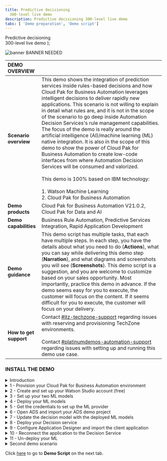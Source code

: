 ```yaml
---
title: Predictive decisioning
  300-level live demo
description: Predictive decisioning 300-level live demo
tabs: [ 'Demo preparation', 'Demo script']
---
```


  <span>
    Predictive decisioning <br/> 300-level live demo
  </span> );

![banner](./images/proactive-incident-resolution-300-script-github-banner.jpg) BANNER NEEDED

<span id="top"></span>

| DEMO OVERVIEW | |
| :---         | :--- |
| **Scenario overview** | This demo shows the integration of prediction services inside rules-based decisions and how Cloud Pak for Business Automation leverages intelligent decisions to deliver rapidly new applications. This scenario is not willing to explain in detail what rules are, and it is not in the scope of the scenario to go deep inside Automation Decision Services's rule management capabilities. The focus of the demo is really around the artificial intelligence (AI)/machine learning (ML) native integration. It is also in the scope of this demo to show the power of Cloud Pak for Business Automation to create low-code interfaces from where Automation Decision Services will be consumed and valorized. <br/><br/> This demo is 100% based on IBM technology: <br/><br/>1. Watson Machine Learning <br/>2. Cloud Pak for Business Automation |
| **Demo products** | Cloud Pak for Business Automation V21.0.2, Cloud Pak for Data and AI |
| **Demo capabilities** | Business Rule Automation, Predictive Services Integration, Rapid Application Development |
| **Demo guidance** | This demo script has multiple tasks, that each have multiple steps. In each step, you have the details about what you need to do (**Actions**), what you can say while delivering this demo step (**Narration**), and what diagrams and screenshots you will see (**Screenshots**). This demo script is a suggestion, and you are welcome to customize based on your sales opportunity. Most importantly, practice this demo in advance. If the demo seems easy for you to execute, the customer will focus on the content. If it seems difficult for you to execute, the customer will focus on your delivery. |
| **How to get support** | Contact <a href="https://ibm-cloud.slack.com/archives/C0124J683GW" target="_blank" rel="noreferrer">#itz-techzone-support</a> regarding issues with reserving and provisioning TechZone environments. <br/><br/> Contact <a href="https://ibm-cloud.slack.com/archives/C0216F39ACU" target="_blank" rel="noreferrer">#platinumdemos-automation-support</a> regarding issues with setting up and running this demo use case. |

<span id="install-the-demo"></span>

### **INSTALL THE DEMO**

<details>

<summary>Introduction</summary>

<br/>

This demonstration uses three main components from two Cloud Paks: <br/><br/>

1. **IBM Watson Studio** - AutoAI form Cloud Pak for Data (AI part)
2. IBM Business Automation Studio / **Automation Decision Services (ADS)** in Cloud Pak for Business Automation (Business rules part)
3. IBM Business Automation Studio / **Application Designer** in Cloud Pak for Business Automation (Final application part)

<br/>

To install the demo, complete these steps in advance: <br/><br/>


1. Create your **Cloud Pak for Data** account, and subscribe to **Watson Studio** and **Watson ML**.

<br/>

2. Have an installation of **Cloud Pak for Business Automation** up and running, or provision a demo instance on ROKS.

### First demo installation process

<br/>

This guide explains how to install and connect the three required environments.

<br/>

<img src="https://raw.githubusercontent.com/ibm-garage-tsa/platinum-demos/master/src/pages/300-business-automation-predictive-decisioning/images/image615.png" width="800" />

<br/>

**[Go to top](#top)**

</details>

<details>

<summary>1 - Provision your Cloud Pak for Business Automation environment</summary>
<br/>

Install Cloud Pak for Business Automation 21.0.2, or provision a ROKS environment that will be available for two weeks at no charge. To book your ROKS instance, follow these steps: <br/><br/>

1. Log in to <a href="http://techzone.ibm.com" target="_blank" rel="noreferrer">IBM Technology Zone</a>.<br/><br/>

2. Click the **Activation Kits** tab.<br/><br/>

3. Click the **Cloud Pak for Business Automation Activation Kit** tile.
<br/><img src="https://raw.githubusercontent.com/ibm-garage-tsa/platinum-demos/master/src/pages/300-business-automation-predictive-decisioning/images/image002.png" width="800" /><br/>

4. Click on the **Environments - Reserve here!** tab.
<br/><img src="https://raw.githubusercontent.com/ibm-garage-tsa/platinum-demos/master/src/pages/300-business-automation-predictive-decisioning/images/image616.png" width="800" /><br/>

5. Select the **Cloud Pak for Business Automation OpenShift Demo Environments** tile.
<br/><img src="https://raw.githubusercontent.com/ibm-garage-tsa/platinum-demos/master/src/pages/300-business-automation-predictive-decisioning/images/image003.png" width="800" /><br/>

6. Click the **Preinstalled OpenShift Environments** (1) tab and then the **Preinstalled CP4BA - V21.0.2IF003 on Red Hat OpenShift on IBM Cloud (ROKS)** (2) tile.
<br/><img src="https://raw.githubusercontent.com/ibm-garage-tsa/platinum-demos/master/src/pages/300-business-automation-predictive-decisioning/images/image004.png" width="800" /> <br/>

7. Select **Reserve now**.<br/><br/>

8. Enter the requested information and select a preferred location to host your instance.
<br/><img src="https://raw.githubusercontent.com/ibm-garage-tsa/platinum-demos/master/src/pages/300-business-automation-predictive-decisioning/images/image005.png" width="800" /><br/>

9. You will receive an email that confirms your instance is provisioning.<br/><br/>

10. You will receive a second email once your environment is provisioned. This email contains information, such as URLs, that allow you to connect to your instance.
<br/><img src="https://raw.githubusercontent.com/ibm-garage-tsa/platinum-demos/master/src/pages/300-business-automation-predictive-decisioning/images/image006.png" width="800" /><br/>
If you have issues connecting to your instance, please contact TechZone support or refer to the installation documentation <a href="https://github.ibm.com/jgoodhue/cp4ba-roks-install" target="_blank" rel="noreferrer">here</a>.<br/><br/>

11. Once you receive this email, it will take an additional 6-8 hours for the system to fully install Cloud Pak for Business Automation. After the waiting period is over, click on your **Cluster URL** from the email you received.<br/><br/>

12. Ensure you are on the **ITZ account**.
<br/><img src="https://raw.githubusercontent.com/ibm-garage-tsa/platinum-demos/master/src/pages/300-business-automation-predictive-decisioning/images/image527.png" width="800" /> <br/>

13. Your cluster should display no **Alerts**.
<br/><img src="https://raw.githubusercontent.com/ibm-garage-tsa/platinum-demos/master/src/pages/300-business-automation-predictive-decisioning/images/image008.png" width="800" /> <br/>

14. Click on the **OpenShift web console** blue button on the top right corner of the screen.
<br/><img src="https://raw.githubusercontent.com/ibm-garage-tsa/platinum-demos/master/src/pages/300-business-automation-predictive-decisioning/images/image528.png" width="800" /><br/>

15. Expand **Workloads** (1) and click **Config Maps** (2).
<br/><img src="https://raw.githubusercontent.com/ibm-garage-tsa/platinum-demos/master/src/pages/300-business-automation-predictive-decisioning/images/image529.png" width="800" /> <br/>

16. Select the **dtecp4ba** project.
<br/><img src="https://raw.githubusercontent.com/ibm-garage-tsa/platinum-demos/master/src/pages/300-business-automation-predictive-decisioning/images/image530.png" width="800" /> <br/>

17. Type **access** in the search area.
<br/><img src="https://raw.githubusercontent.com/ibm-garage-tsa/platinum-demos/master/src/pages/300-business-automation-predictive-decisioning/images/image531.png" width="800" /> <br/>

**Note**: If your CP4BA install process went well you should see the file called “icp4adeploy-cp4ba-accesss-info”. If not, please refer to the ROKS help or contact the TechZone support: techzone.help@ibm.com .<br/><br/>

18. Click the **icp4deploy-cp4ba-access-info** file.<br/><br/>

19. Scroll down to the **BAStudio** section.
<br/><img src="https://raw.githubusercontent.com/ibm-garage-tsa/platinum-demos/master/src/pages/300-business-automation-predictive-decisioning/images/image532.png" width="800" /><br/>

20. Bookmark your **environment URL** (1) and keep a copy of your username and password to log in CPABA (2).
<br/><img src="https://raw.githubusercontent.com/ibm-garage-tsa/platinum-demos/master/src/pages/300-business-automation-predictive-decisioning/images/image533.png" width="800" /><br/>

21. Scroll down to your **gitea-access-info** section and note your credentials that are necessary when setting up ADS.
<br/><img src="https://raw.githubusercontent.com/ibm-garage-tsa/platinum-demos/master/src/pages/300-business-automation-predictive-decisioning/images/image534.png" width="800" /><br/>

22. Connect to your gitea environment using the URL and credentials provided. Click through the privacy messages and click **Sign In**.
<br/><img src="https://raw.githubusercontent.com/ibm-garage-tsa/platinum-demos/master/src/pages/300-business-automation-predictive-decisioning/images/image535.png" width="800" /><br/>

23. Enter the same username and password (1) provided in the access file and click **Sign in** (2).
<br/><img src="https://raw.githubusercontent.com/ibm-garage-tsa/platinum-demos/master/src/pages/300-business-automation-predictive-decisioning/images/image536.png" width="800" /><br/>

24. Click **+** to create your git repository.
<br/><img src="https://raw.githubusercontent.com/ibm-garage-tsa/platinum-demos/master/src/pages/300-business-automation-predictive-decisioning/images/image537.png" width="800" /><br/>

25. Name the repository **“SkyTalk_customer_retention.”** (1) and click **Create repository** (2). (The is no space in the name)
<br/><img src="https://raw.githubusercontent.com/ibm-garage-tsa/platinum-demos/master/src/pages/300-business-automation-predictive-decisioning/images/image538.png" width="800" /><br/>

26. Keep a copy of the repository URL required later for the ADS configuration.
<br/><img src="https://raw.githubusercontent.com/ibm-garage-tsa/platinum-demos/master/src/pages/300-business-automation-predictive-decisioning/images/image539.png" width="800" />
<br/>

**[Go to top](#top)**

</details>

<details>

<summary>2 - Create and set up your Watson Studio account (free)</summary>

<br/>

1. Go to <a href="http://cloud.ibm.com" target="_blank" rel="noreferrer">IBM Cloud</a>.<br/><br/>

2. Enter your **IBM ID**, or create a new one.<br/><br/>

3. Click **Create resource**, in the upper right hand corner.
<br/><img src="https://raw.githubusercontent.com/ibm-garage-tsa/platinum-demos/master/src/pages/300-business-automation-predictive-decisioning/images/image500.png" width="800" /><br/>

4. Type **Watson** (1) in the search field and then select **Watson Studio** (2).
<br/><img src="https://raw.githubusercontent.com/ibm-garage-tsa/platinum-demos/master/src/pages/300-business-automation-predictive-decisioning/images/image501.png" width="800" /><br/>

5. Select the **Lite** plan (1), a **location** (2), accept license agreements after reading them (3), and click **Create** (4).
<br/><img src="https://raw.githubusercontent.com/ibm-garage-tsa/platinum-demos/master/src/pages/300-business-automation-predictive-decisioning/images/image502.png" width="800" /><br/>

6. Return to the **IBM Cloud**.
<br/><img src="https://raw.githubusercontent.com/ibm-garage-tsa/platinum-demos/master/src/pages/300-business-automation-predictive-decisioning/images/image503.png" width="800" /><br/>

7. Click **Create Resource**.<br/><img src="https://raw.githubusercontent.com/ibm-garage-tsa/platinum-demos/master/src/pages/300-business-automation-predictive-decisioning/images/image500.png" width="800" /><br/>

8. Type “Machine”(1) and then select **Machine Learning** (2).
<br/><img src="https://raw.githubusercontent.com/ibm-garage-tsa/platinum-demos/master/src/pages/300-business-automation-predictive-decisioning/images/image504.png" width="800" /><br/>

9. Select the **Lite** plan (1), a **location** (2), accept license agreements after reading them (3), and click **Create** (4).
<br/><img src="https://raw.githubusercontent.com/ibm-garage-tsa/platinum-demos/master/src/pages/300-business-automation-predictive-decisioning/images/image505.png" width="800" /><br/>

10. Return to the **IBM Cloud**.
<br/><img src="https://raw.githubusercontent.com/ibm-garage-tsa/platinum-demos/master/src/pages/300-business-automation-predictive-decisioning/images/image506.png" width="800" /><br/>

11.	Click **Create Resource**.
<br/><img src="https://raw.githubusercontent.com/ibm-garage-tsa/platinum-demos/master/src/pages/300-business-automation-predictive-decisioning/images/image500.png" width="800" /><br/>

12. Type **Object** (1) and then select **Object Storage** (2).
<br/><img src="https://raw.githubusercontent.com/ibm-garage-tsa/platinum-demos/master/src/pages/300-business-automation-predictive-decisioning/images/image507.png" width="800" /><br/>

13. Select the **Lite** plan (1), and click **Create** (2).
<br/><img src="https://raw.githubusercontent.com/ibm-garage-tsa/platinum-demos/master/src/pages/300-business-automation-predictive-decisioning/images/image508.png" width="800" /><br/>

14. Click the top menu (1) and **Resource list** (2).
<br/><img src="https://raw.githubusercontent.com/ibm-garage-tsa/platinum-demos/master/src/pages/300-business-automation-predictive-decisioning/images/image509.png" width="800" /><br/>

15. You should see your three services. Click **Watson Studio-2D**.
<br/><img src="https://raw.githubusercontent.com/ibm-garage-tsa/platinum-demos/master/src/pages/300-business-automation-predictive-decisioning/images/image510.png" width="800" /><br/>

16. Click **Launch in IBM Cloud Pak for Data**.
<br/><img src="https://raw.githubusercontent.com/ibm-garage-tsa/platinum-demos/master/src/pages/300-business-automation-predictive-decisioning/images/image511.png" width="800" /><br/>

17. Create your deployment space by clicking on **New deployment space**.
<br/><img src="https://raw.githubusercontent.com/ibm-garage-tsa/platinum-demos/master/src/pages/300-business-automation-predictive-decisioning/images/image512.png" width="800" /><br/>

18. Name your production space "**SkyTalk production space**" (1). Select **Your object storage is net set**? (2). Select your machine learning service (3) and click **Create** (4).
<br/><img src="https://raw.githubusercontent.com/ibm-garage-tsa/platinum-demos/master/src/pages/300-business-automation-predictive-decisioning/images/image513.png" width="800" /><br/>

19.	Click **Close**.
<br/><img src="https://raw.githubusercontent.com/ibm-garage-tsa/platinum-demos/master/src/pages/300-business-automation-predictive-decisioning/images/image514.png" width="800" /><br/>

20. Click the **IBM Watson Studio top menu** to return to the home page.

<br/>

**[Go to top](#top)**

</details>

<details>

<summary>3 - Set up your two ML models</summary>
<br/>

At this stage, the Watson Studio environment is completely set up. The three services (Watson Studio, ML, and Storage) are ready, and the deployment environment is set up. Now let’s create the two prediction services using AutoAI in Watson Studio.
<br/>
Ensure the 2 data files have downloaded prior to starting this step.
<br/><br/><img src="https://raw.githubusercontent.com/ibm-garage-tsa/platinum-demos/master/src/pages/300-business-automation-predictive-decisioning/images/image035.png" width="500" /><br/>
(ADD LINKS)<br/>
<br/>

1. Click **New Project** from the Watson Studio home page.
<br/><img src="https://raw.githubusercontent.com/ibm-garage-tsa/platinum-demos/master/src/pages/300-business-automation-predictive-decisioning/images/image540.png" width="800" /><br/>

2. Select **Create an empty project**.
<br/><img src="https://raw.githubusercontent.com/ibm-garage-tsa/platinum-demos/master/src/pages/300-business-automation-predictive-decisioning/images/image029.png" width="800" /> <br/>

3. Name your project **"SkyTalk customer retention"** (1) and click **Create** (2).
<br/><img src="https://raw.githubusercontent.com/ibm-garage-tsa/platinum-demos/master/src/pages/300-business-automation-predictive-decisioning/images/image516.png" width="800" /><br/>

4. Click **Add to project**.
<br/><img src="https://raw.githubusercontent.com/ibm-garage-tsa/platinum-demos/master/src/pages/300-business-automation-predictive-decisioning/images/image517.png" width="800" /> <br/>

5. Select **AutoAI experiment**.
<br/><img src="https://raw.githubusercontent.com/ibm-garage-tsa/platinum-demos/master/src/pages/300-business-automation-predictive-decisioning/images/image031.png" width="800" /> <br/>

6. Name your AutoAI experiment **SkyTalk churn prediction** (1) and click **Associate a Machine Learning service instance** (2).
<br/><img src="https://raw.githubusercontent.com/ibm-garage-tsa/platinum-demos/master/src/pages/300-business-automation-predictive-decisioning/images/image518.png" width="800" /><br/>

7. Select your service instance (1). Click **Associate Service** (2) in the blue ribbon.
<br/><img src="https://raw.githubusercontent.com/ibm-garage-tsa/platinum-demos/master/src/pages/300-business-automation-predictive-decisioning/images/image033.png" width="800" /> <br/>

8. Click **Reload**.
<br/><img src="https://raw.githubusercontent.com/ibm-garage-tsa/platinum-demos/master/src/pages/300-business-automation-predictive-decisioning/images/image519.png" width="800" /> <br/>

9. You should be ready to click **Create**.
<br/><img src="https://raw.githubusercontent.com/ibm-garage-tsa/platinum-demos/master/src/pages/300-business-automation-predictive-decisioning/images/image520.png" width="800" /> <br/>

10. Click **Browse**.
<br/><img src="https://raw.githubusercontent.com/ibm-garage-tsa/platinum-demos/master/src/pages/300-business-automation-predictive-decisioning/images/image036.png" width="800" /> <br/>

11. Select the **SkyTalk customer loyalty data.csv** file.<br/><br/>

12. When prompted **"What do you want to predict?"**, select **Churn**.
<br/><img src="https://raw.githubusercontent.com/ibm-garage-tsa/platinum-demos/master/src/pages/300-business-automation-predictive-decisioning/images/image037.png" width="800" />
<br/><img src="https://raw.githubusercontent.com/ibm-garage-tsa/platinum-demos/master/src/pages/300-business-automation-predictive-decisioning/images/image038.png" width="800" /><br/>

13. Click **Run Experiment**.
<br/><img src="https://raw.githubusercontent.com/ibm-garage-tsa/platinum-demos/master/src/pages/300-business-automation-predictive-decisioning/images/image039.png" width="800" /> <br/>

14. Let the tool work (two minutes) until the eight pipelines are created.
<br/><img src="https://raw.githubusercontent.com/ibm-garage-tsa/platinum-demos/master/src/pages/300-business-automation-predictive-decisioning/images/image040.png" width="800" /> <br/>

15. Scroll down to access the pipeline list, and **Save as** Pipeline  as a model.
<br/><img src="https://raw.githubusercontent.com/ibm-garage-tsa/platinum-demos/master/src/pages/300-business-automation-predictive-decisioning/images/image041.png" width="800" /> <br/>

16. Select **Model**, and click **Create**.
<br/><br/><img src="https://raw.githubusercontent.com/ibm-garage-tsa/platinum-demos/master/src/pages/300-business-automation-predictive-decisioning/images/image042.png" width="800" /> <br/>

17. You should see a **Saved Model Successfully** message.
<br/><img src="https://raw.githubusercontent.com/ibm-garage-tsa/platinum-demos/master/src/pages/300-business-automation-predictive-decisioning/images/image043.png" width="500" /> <br/>

18. Return to the **SkyTalk customer retention** project.
<br/><img src="https://raw.githubusercontent.com/ibm-garage-tsa/platinum-demos/master/src/pages/300-business-automation-predictive-decisioning/images/image521.png" width="800" /> <br/>

19. Click **New AutoAI experiment**.
<br/><img src="https://raw.githubusercontent.com/ibm-garage-tsa/platinum-demos/master/src/pages/300-business-automation-predictive-decisioning/images/image522.png" width="800" /><br/>

20. Repeat the operation to create a new AutoAI experiment from another data file. Repeat all the steps from bullet 9, and browse the **SkyTalk customer value data.csv** file (1). Name your experiment **SkyTalk lifetime value prediction** (2), and select **Lifetime value** (3) as the column to predict.
<br/><img src="https://raw.githubusercontent.com/ibm-garage-tsa/platinum-demos/master/src/pages/300-business-automation-predictive-decisioning/images/image045.png" width="800" /> <br/>

21.	After creating the model (->step 18), return to the project view. Click **SkyTalk customer retention**.
<br/><img src="https://raw.githubusercontent.com/ibm-garage-tsa/platinum-demos/master/src/pages/300-business-automation-predictive-decisioning/images/image523.png" width="800" /><br/>

22. At this step, you should have your two models ready to be published in your deployment space.
<br/><img src="https://raw.githubusercontent.com/ibm-garage-tsa/platinum-demos/master/src/pages/300-business-automation-predictive-decisioning/images/image524.png" width="800" /> <br/>

23. Go over the first model, and click **Promote**.
<br/><img src="https://raw.githubusercontent.com/ibm-garage-tsa/platinum-demos/master/src/pages/300-business-automation-predictive-decisioning/images/image047.png" width="800" /> <br/>

24. Select your deployment space and click **Promote**.
<br/><img src="https://raw.githubusercontent.com/ibm-garage-tsa/platinum-demos/master/src/pages/300-business-automation-predictive-decisioning/images/image048.png" width="800" /><br/>

25. Repeat the instructions from **step 23** with the second model.<br/><br/>

26. Return to the IBM Watson Studio home page, and click your deployment space.
<br/><img src="https://raw.githubusercontent.com/ibm-garage-tsa/platinum-demos/master/src/pages/300-business-automation-predictive-decisioning/images/image525.png" width="800" />
<br/><img src="https://raw.githubusercontent.com/ibm-garage-tsa/platinum-demos/master/src/pages/300-business-automation-predictive-decisioning/images/image049.png" width="800" /> <br/>

30. Go in the **Assets** tab.
<br/><img src="https://raw.githubusercontent.com/ibm-garage-tsa/platinum-demos/master/src/pages/300-business-automation-predictive-decisioning/images/image526.png" width="800" /> <br/>

31. Your two machine learning services are now ready to be deployed.

<br/>

**[Go to top](#top)**

</details>

<details>

<summary>4 - Deploy your ML models</summary>

<br/>

Your ML services will be accessible to other applications once deployed. <br/><br/>
**NOTE:** Your free quota will be consumed as soon as the service is deployed. Don't forget to remove the deployments as soon as you are done with your demonstration. Follow the **Un-deploy your ML models** step to un-deploy the services and to stop the billing process.

<br/>

1. From your Watson Studio environment, go in your deployment space.
<br/><img src="https://raw.githubusercontent.com/ibm-garage-tsa/platinum-demos/master/src/pages/300-business-automation-predictive-decisioning/images/image599.png" width="800" /><br/>

2. Go to the **Asset** tab.
<br/><img src="https://raw.githubusercontent.com/ibm-garage-tsa/platinum-demos/master/src/pages/300-business-automation-predictive-decisioning/images/image600.png" width="800" /><br/>

3. Deploy the CHURN prediction by clicking the corresponding rocket icon that appears when you hover the RHS of the row.
<br/><img src="https://raw.githubusercontent.com/ibm-garage-tsa/platinum-demos/master/src/pages/300-business-automation-predictive-decisioning/images/image601.png" width="800" /> <br/>

4. Select **Online** (1) and name your deployment **Churn** (2). Then click **Create** (3).
<br/><img src="https://raw.githubusercontent.com/ibm-garage-tsa/platinum-demos/master/src/pages/300-business-automation-predictive-decisioning/images/image602.png" width="800" /> <br/>

5. Deploy the lifetime value prediction clicking on the corresponding rocket icon that appears when you hover the RHS of the row.
<br/><img src="https://raw.githubusercontent.com/ibm-garage-tsa/platinum-demos/master/src/pages/300-business-automation-predictive-decisioning/images/image603.png" width="800" /><br/>

6. Select "online" (1) and name your deployment "Lifetime value" (2) and click **Create** (3).
<br/><img src="https://raw.githubusercontent.com/ibm-garage-tsa/platinum-demos/master/src/pages/300-business-automation-predictive-decisioning/images/image604.png" width="800" /><br/>

7. Click the **Deployment** tab. Your two services should be deployed.
<br/><img src="https://raw.githubusercontent.com/ibm-garage-tsa/platinum-demos/master/src/pages/300-business-automation-predictive-decisioning/images/image056.png" width="800" /> <br/>

**NOTE:** You are now charged until you remove the deployments from that table by selecting **Delete** on the right hand side of the row. This is the un-deploy phase which you will have to perform after each demo.<br/>

**[Go to top](#top)**

</details>

<details>

<summary>5 - Get the credentials to set up the ML provider</summary>
<br/>

This section explains how to get the various elements needed to set up the machine learning provider in ADS.

1. Go in your deployment space / deployment tab (1) and click the **churn** deployment (2).
<br/><img src="https://raw.githubusercontent.com/ibm-garage-tsa/platinum-demos/master/src/pages/300-business-automation-predictive-decisioning/images/image060.png" width="800" /> <br/>

2. Copy the **endpoint URL** path (the selection highlighted in blue) and keep it handy for the upcoming ML provider configuration.
<br/><img src="https://raw.githubusercontent.com/ibm-garage-tsa/platinum-demos/master/src/pages/300-business-automation-predictive-decisioning/images/image610.png" width="800" /> <br/>

3. Click **SkyTalk product space** in the breadcrumb menu.
<br/><img src="https://raw.githubusercontent.com/ibm-garage-tsa/platinum-demos/master/src/pages/300-business-automation-predictive-decisioning/images/image610bis.png" width="800" /><br/>

4. Go to the **Manage** tab.
<br/><img src="https://raw.githubusercontent.com/ibm-garage-tsa/platinum-demos/master/src/pages/300-business-automation-predictive-decisioning/images/image611.png" width="800" /><br/>

5. Copy the deployment **Space GUID** by clicking on the **Copy** icon. Keep it handy for the upcoming Machine Learning provider configuration.
<br/><img src="https://raw.githubusercontent.com/ibm-garage-tsa/platinum-demos/master/src/pages/300-business-automation-predictive-decisioning/images/image612.png" width="800" /> <br/>

6. Log out and return to your <a href="http://cloud.ibm.com" target="_blank" rel="noreferrer">IBM Cloud</a> environment (1) and make sure you are on the account used to set up Watson Studio (2).
<br/><img src="https://raw.githubusercontent.com/ibm-garage-tsa/platinum-demos/master/src/pages/300-business-automation-predictive-decisioning/images/image605.png" width="800" /> <br/>

7. Go in the **Manage** tab, and select **Access (IAM)**.
<br/><img src="https://raw.githubusercontent.com/ibm-garage-tsa/platinum-demos/master/src/pages/300-business-automation-predictive-decisioning/images/image606.png" width="800" /> <br/>

8. Click **API keys** (1) and then **Create an API key** (2).
<br/><img src="https://raw.githubusercontent.com/ibm-garage-tsa/platinum-demos/master/src/pages/300-business-automation-predictive-decisioning/images/image607.png" width="800" /> <br/>

10. Give a name to your key (1) and click **Create** (2).
<br/><img src="https://raw.githubusercontent.com/ibm-garage-tsa/platinum-demos/master/src/pages/300-business-automation-predictive-decisioning/images/image069.png" width="800" /><br/>

11. Download the API key file and keep it ready for the ML provider configuration.
<br/><img src="https://raw.githubusercontent.com/ibm-garage-tsa/platinum-demos/master/src/pages/300-business-automation-predictive-decisioning/images/image609.png" width="800" /><br/>

**[Go to top](#top)**

</details>

<details>

<summary>6 - Open ADS and import your ADS demo project </summary>

<br/>

In this step, you are going to import the rules project in ADS. Make sure you have uploaded the ADS project file called "SkyTalk-Customer-Retention_21.0.2_Vxx.twx".

<br/>

1. Log in to your Cloud Pak for Business Automation instance. Use the URLs and credentials from **steps 1-25** in this documentation if you are using ROKS.
<br/><img src="https://raw.githubusercontent.com/ibm-garage-tsa/platinum-demos/master/src/pages/300-business-automation-predictive-decisioning/images/image540.png" width="800" /><br/>

2. Expand the top menu (1) and click the Business Automation menu (2).
<br/><img src="https://raw.githubusercontent.com/ibm-garage-tsa/platinum-demos/master/src/pages/300-business-automation-predictive-decisioning/images/image5401.png" width="800" /><br/>

3. Pass through the privacy warning messages by clicking "Advanced " and then "Proceed..." link<br/><br/>

4. Under **Business automations**, click **Create / Decision automations**.
<br/><img src="https://raw.githubusercontent.com/ibm-garage-tsa/platinum-demos/master/src/pages/300-business-automation-predictive-decisioning/images/image542.png" width="800" /><br/>

5. Name your automation **"SkyTalk customer retention DS"** (1) and click **Create**. (2)
<br/><img src="https://raw.githubusercontent.com/ibm-garage-tsa/platinum-demos/master/src/pages/300-business-automation-predictive-decisioning/images/image543.png" width="800" /><br/>

6. Accept any privacy checks that may appear.
<br/><img src="https://raw.githubusercontent.com/ibm-garage-tsa/platinum-demos/master/src/pages/300-business-automation-predictive-decisioning/images/image074.png" width="800" /><br/>

7. Close any Guided tour views.<br/><br/>

8. Click the "Import" button.
<br/><img src="https://raw.githubusercontent.com/ibm-garage-tsa/platinum-demos/master/src/pages/300-business-automation-predictive-decisioning/images/image544.png" width="800" /><br/>

9. Select your **"SkyTalk-Customer-Rentention_21.0.1_VXX.zip"** file and click **Open**.
<br/><img src="https://raw.githubusercontent.com/ibm-garage-tsa/platinum-demos/master/src/pages/300-business-automation-predictive-decisioning/images/image545.png" width="800" /><br/>

10. Click "Import".
<br/><img src="https://raw.githubusercontent.com/ibm-garage-tsa/platinum-demos/master/src/pages/300-business-automation-predictive-decisioning/images/image546.png" width="800" /><br/>

11. Configure your ADS environment by clicking "..." and then **Settings** next to the project name.
<br/><img src="https://raw.githubusercontent.com/ibm-garage-tsa/platinum-demos/master/src/pages/300-business-automation-predictive-decisioning/images/image547.png" width="800" /><br/>

12. In the **Remote Git repositories** tab, copy the git repository URL from step 1.21 (1). Enter the git username and password you have in your ROKS access file (see step 1.21). (2) Click **Connect**. (3)
<br/><img src="https://raw.githubusercontent.com/ibm-garage-tsa/platinum-demos/master/src/pages/300-business-automation-predictive-decisioning/images/image548.png" width="800" /><br/>

13. Check to see if **your git status is **connected**.
<br/><img src="https://raw.githubusercontent.com/ibm-garage-tsa/platinum-demos/master/src/pages/300-business-automation-predictive-decisioning/images/image549.png" width="800" /><br/>

14. Make sure your two ML services are deployed on the IBM Watson studio side (refer to step 4).<br/><br/>

15.	Click the "Machine learning providers" tab to configure the machine learning provider.
<br/><img src="https://raw.githubusercontent.com/ibm-garage-tsa/platinum-demos/master/src/pages/300-business-automation-predictive-decisioning/images/image549bis.png" width="800" /><br/>

16. Click **New**.
<br/><img src="https://raw.githubusercontent.com/ibm-garage-tsa/platinum-demos/master/src/pages/300-business-automation-predictive-decisioning/images/image550.png" width="800" /><br/>

17. Name your ML **"SkyTalk ML provider"** (1).
Enter the API key (2), Space ID (3), and URL (4) that you got from step 5  and click **test connection**.
<br/><img src="https://raw.githubusercontent.com/ibm-garage-tsa/platinum-demos/master/src/pages/300-business-automation-predictive-decisioning/images/image551.png" width="800" /><br/>

17. Your ML provider should be up and running. Click **Save**.
<br/><img src="https://raw.githubusercontent.com/ibm-garage-tsa/platinum-demos/master/src/pages/300-business-automation-predictive-decisioning/images/image552.png" width="800" /><br/>

22. Click **SkyTalk customer retention DS in the breadcrumb**.
<br/><img src="https://raw.githubusercontent.com/ibm-garage-tsa/platinum-demos/master/src/pages/300-business-automation-predictive-decisioning/images/image553.png" width="800" /><br/>

**[Go to top](#top)**

</details>

<details>

<summary>7 - Update the decision model with the deployed ML models</summary>

<br/>

1. Click the **SkyTalk retention decision service** tile.
<br/><img src="https://raw.githubusercontent.com/ibm-garage-tsa/platinum-demos/master/src/pages/300-business-automation-predictive-decisioning/images/image554.png" width="800" /><br/>

2. Click the **Customer Churn** model.
<br/><img src="https://raw.githubusercontent.com/ibm-garage-tsa/platinum-demos/master/src/pages/300-business-automation-predictive-decisioning/images/image555.png" width="800" /><br/>

3. Click**Connect**.
<br/><br/><img src="https://raw.githubusercontent.com/ibm-garage-tsa/platinum-demos/master/src/pages/300-business-automation-predictive-decisioning/images/image091.png" width="800" /><br/>

4. Select your ML provider.
<br/><img src="https://raw.githubusercontent.com/ibm-garage-tsa/platinum-demos/master/src/pages/300-business-automation-predictive-decisioning/images/image556.png" width="800" /><br/>

5. Expand the churn prediction model (1), select your churn deployment (2), and click **Next** (3).
<br/><img src="https://raw.githubusercontent.com/ibm-garage-tsa/platinum-demos/master/src/pages/300-business-automation-predictive-decisioning/images/image093.png" width="800" /><br/>

6. Click "Next".
<br/><img src="https://raw.githubusercontent.com/ibm-garage-tsa/platinum-demos/master/src/pages/300-business-automation-predictive-decisioning/images/image557.png" width="800" />
<br/>

7. Click **Run** to test the invocation.
<br/><img src="https://raw.githubusercontent.com/ibm-garage-tsa/platinum-demos/master/src/pages/300-business-automation-predictive-decisioning/images/image558.png" width="800" /><br/>

8. Click "Next".
<br/><img src="https://raw.githubusercontent.com/ibm-garage-tsa/platinum-demos/master/src/pages/300-business-automation-predictive-decisioning/images/image559.png" width="800" /><br/>

9. Click **Generate from test output**.
<br/><img src="https://raw.githubusercontent.com/ibm-garage-tsa/platinum-demos/master/src/pages/300-business-automation-predictive-decisioning/images/image560.png" width="800" /><br/>

10. Click "OK".
<br/><img src="https://raw.githubusercontent.com/ibm-garage-tsa/platinum-demos/master/src/pages/300-business-automation-predictive-decisioning/images/image561.png" width="800" /><br/>

11. Click "Apply".
<br/><img src="https://raw.githubusercontent.com/ibm-garage-tsa/platinum-demos/master/src/pages/300-business-automation-predictive-decisioning/images/image562.png" width="800" /><br/>

12. Return to the skytalk retention DS.
<br/><img src="https://raw.githubusercontent.com/ibm-garage-tsa/platinum-demos/master/src/pages/300-business-automation-predictive-decisioning/images/image563.png" width="800" /><br/>

13. Click **Customer lifetime value** and repeat operations 3 to 12, expending and selecting the **Customer lifetime value ML** model.
<br/><img src="https://raw.githubusercontent.com/ibm-garage-tsa/platinum-demos/master/src/pages/300-business-automation-predictive-decisioning/images/image564.png" width="800" /><br/>

14. When that is complete, click the **Retention Offer** model.
<br/><img src="https://raw.githubusercontent.com/ibm-garage-tsa/platinum-demos/master/src/pages/300-business-automation-predictive-decisioning/images/Image564bis.png" width="800" /><br/>

15. Select the **Run (3)** tab.
<br/><img src="https://raw.githubusercontent.com/ibm-garage-tsa/platinum-demos/master/src/pages/300-business-automation-predictive-decisioning/images/image565.png" width="800" /><br/>

17. Select the **High Value profile** test file (1) and click **Run** (2).
<br/><img src="https://raw.githubusercontent.com/ibm-garage-tsa/platinum-demos/master/src/pages/300-business-automation-predictive-decisioning/images/image566.png" width="800" /><br/>

18. You should see (?). Click run again if you get a timeout error the first time. Click **SkyTalk customer retention DS**.
<br/><img src="https://raw.githubusercontent.com/ibm-garage-tsa/platinum-demos/master/src/pages/300-business-automation-predictive-decisioning/images/image567.png" width="800" />
<br/>

**[Go to top](#top)**

</details>

<details>

<summary>8 - Deploy your Decision service</summary>

<br/>

1. Select the **Share changes** tab.
<br/><img src="https://raw.githubusercontent.com/ibm-garage-tsa/platinum-demos/master/src/pages/300-business-automation-predictive-decisioning/images/image568.png" width="800" /><br/>

2. Select all the changes (1) and click **Share** (2).
<br/><img src="https://raw.githubusercontent.com/ibm-garage-tsa/platinum-demos/master/src/pages/300-business-automation-predictive-decisioning/images/image569.png" width="800" /><br/>

3. Click **Share** to push your updates to your git repository.
<br/><img src="https://raw.githubusercontent.com/ibm-garage-tsa/platinum-demos/master/src/pages/300-business-automation-predictive-decisioning/images/image570.png" width="800" /><br/>

4. Go into the **View history** tab.
<br/><img src="https://raw.githubusercontent.com/ibm-garage-tsa/platinum-demos/master/src/pages/300-business-automation-predictive-decisioning/images/image571.png" width="800" /><br/>

5. Refresh the page and click **Version +** in your latest shared history.
<br/><img src="https://raw.githubusercontent.com/ibm-garage-tsa/platinum-demos/master/src/pages/300-business-automation-predictive-decisioning/images/image572.png" width="800" /><br/>

6. Enter version name **"V1"** (1) and click **Create** (2).
<br/><img src="https://raw.githubusercontent.com/ibm-garage-tsa/platinum-demos/master/src/pages/300-business-automation-predictive-decisioning/images/image573.png" width="800" /><br/>

7. Click the **Deploy** tab.
<br/><img src="https://raw.githubusercontent.com/ibm-garage-tsa/platinum-demos/master/src/pages/300-business-automation-predictive-decisioning/images/image574.png" width="800" /><br/>

8. Expand your latest version (V1) (1) and click **Deploy** (2) in the SkyTalk retention DS row.
<br/><img src="https://raw.githubusercontent.com/ibm-garage-tsa/platinum-demos/master/src/pages/300-business-automation-predictive-decisioning/images/image575.png" width="800" /><br/>

9. Click **Deploy** to confirm.
<br/><img src="https://raw.githubusercontent.com/ibm-garage-tsa/platinum-demos/master/src/pages/300-business-automation-predictive-decisioning/images/image576.png" width="800" /><br/>

10. Once the deployment is finished, select the **Business Automation** tab.
<br/><img src="https://raw.githubusercontent.com/ibm-garage-tsa/platinum-demos/master/src/pages/300-business-automation-predictive-decisioning/images/image577.png" width="800" /><br/>

11. You should see your latest deployed service. Click **Publish**.
<br/><img src="https://raw.githubusercontent.com/ibm-garage-tsa/platinum-demos/master/src/pages/300-business-automation-predictive-decisioning/images/image578.png" width="800" /><br/>

12. In the **Publish automation services** window, click **Publish**.
<br/><img src="https://raw.githubusercontent.com/ibm-garage-tsa/platinum-demos/master/src/pages/300-business-automation-predictive-decisioning/images/image579.png" width="800" /><br/>

13. Confirm the service appears as "Published".
<br/><img src="https://raw.githubusercontent.com/ibm-garage-tsa/platinum-demos/master/src/pages/300-business-automation-predictive-decisioning/images/image580.png" width="800" />
<br/>

**[Go to top](#top)**

</details>

<details>

<summary>9 - Configure Application Designer and import the client application</summary>

<br/>

For this step, make sure you have downloaded the **SkyTalk_call_center_application_21.0.2_Vxx.twx** archive file.
<br/><br/><img src="https://raw.githubusercontent.com/ibm-garage-tsa/platinum-demos/master/src/pages/300-business-automation-predictive-decisioning/images/image129.png" width="800" /><br/>

1. Open the top menu (1), go into **Design** (2), and click **Business applications** (3).
<br/><img src="https://raw.githubusercontent.com/ibm-garage-tsa/platinum-demos/master/src/pages/300-business-automation-predictive-decisioning/images/image581.png" width="800" /><br/>

2. Click **Import**.
<br/><img src="https://raw.githubusercontent.com/ibm-garage-tsa/platinum-demos/master/src/pages/300-business-automation-predictive-decisioning/images/image582.png" width="800" /><br/>

3. Click **Browse**.<br/><br/>

4. Select the **SkyTalk_call_center_application_21.0.2_Vxx.twx** file and click **Open**.
<br/><img src="https://raw.githubusercontent.com/ibm-garage-tsa/platinum-demos/master/src/pages/300-business-automation-predictive-decisioning/images/image583.png" width="800" /><br/>

5. Click **OK**.
<br/><img src="https://raw.githubusercontent.com/ibm-garage-tsa/platinum-demos/master/src/pages/300-business-automation-predictive-decisioning/images/image584.png" width="800" /><br/>

6. After the import, hover over the **SkyTalk call center Application** tile and click **Open**.
<br/><img src="https://raw.githubusercontent.com/ibm-garage-tsa/platinum-demos/master/src/pages/300-business-automation-predictive-decisioning/images/image585.png" width="800" /><br/>

7. Click the **gear icon** in the upper right hand side.
<br/><img src="https://raw.githubusercontent.com/ibm-garage-tsa/platinum-demos/master/src/pages/300-business-automation-predictive-decisioning/images/image587.png" width="800" /><br/>

8. Select the **Advanced** view mode (1) and click **save** (2).
<br/><img src="https://raw.githubusercontent.com/ibm-garage-tsa/platinum-demos/master/src/pages/300-business-automation-predictive-decisioning/images/image588.png" width="800" /><br/>

9. Refresh the page and make sure you have access to the **Advanced** menus.
<br/><img src="https://raw.githubusercontent.com/ibm-garage-tsa/platinum-demos/master/src/pages/300-business-automation-predictive-decisioning/images/image589.png" width="800" />
<br/>

**[Go to top](#top)**

</details>

<details>

<summary>10 - Reconnect the application to the Decision Service</summary>

<br/>

This step may have to be repeated after you deploy a new version of your decision service. Make sure that only the latest deployed DS is published. IT may prevent from having "Data renaming issues" when re importing the new service.
<br/>
1. Click the **Diagram** tab.
<br/><img src="https://raw.githubusercontent.com/ibm-garage-tsa/platinum-demos/master/src/pages/300-business-automation-predictive-decisioning/images/image590.png" width="800" /><br/>

2. Click the **SkyTalk_rentention_ds** node (1), then click the **Implementation** tab (2).
<br/><img src="https://raw.githubusercontent.com/ibm-garage-tsa/platinum-demos/master/src/pages/300-business-automation-predictive-decisioning/images/image591.png" width="800" /><br/>

3. Click **New...**
<br/><img src="https://raw.githubusercontent.com/ibm-garage-tsa/platinum-demos/master/src/pages/300-business-automation-predictive-decisioning/images/image140.png" width="800" /><br/>

4. Select **skytalk_retention_ds**.
<br/><img src="https://raw.githubusercontent.com/ibm-garage-tsa/platinum-demos/master/src/pages/300-business-automation-predictive-decisioning/images/image592.png" width="800" /><br/>

5. Click **Add (1)**.
<br/><img src="https://raw.githubusercontent.com/ibm-garage-tsa/platinum-demos/master/src/pages/300-business-automation-predictive-decisioning/images/image5142.png" width="800" /><br/>

6. Close the view that just appeared by clicking **(X)**.
<br/><img src="https://raw.githubusercontent.com/ibm-garage-tsa/platinum-demos/master/src/pages/300-business-automation-predictive-decisioning/images/image593.png" width="800" /><br/>

7. Make sure operation is set to **retentionOffer**  (1) and click **Data Mapping** (2).
<br/><img src="https://raw.githubusercontent.com/ibm-garage-tsa/platinum-demos/master/src/pages/300-business-automation-predictive-decisioning/images/image594.png" width="800" /><br/>

8. Make sure you have no errors in the data mapping section, then click **Preview** to test the application.
<br/><img src="https://raw.githubusercontent.com/ibm-garage-tsa/platinum-demos/master/src/pages/300-business-automation-predictive-decisioning/images/image595.png" width="800" /><br/>

9. Pass the security checks and enlarge the panel to see the entire view.<br/><br/>

10. Enter **"Sarah Miller"** (1) and click **Search** (2).
<br/><img src="https://raw.githubusercontent.com/ibm-garage-tsa/platinum-demos/master/src/pages/300-business-automation-predictive-decisioning/images/image596.png" width="800" /><br/>

11. Click **Get offer**.
<br/><img src="https://raw.githubusercontent.com/ibm-garage-tsa/platinum-demos/master/src/pages/300-business-automation-predictive-decisioning/images/image597.png" width="800" /><br/>

12. You should see the offer.
<br/><img src="https://raw.githubusercontent.com/ibm-garage-tsa/platinum-demos/master/src/pages/300-business-automation-predictive-decisioning/images/image598.png" width="800" />
<br/>
You are ready to demo.

<br/>

**[Go to top](#top)**

</details>

<details>

<summary>11 - Un-deploy your ML</summary>

<br/>

At the end of your demonstration, complete these steps:
<br/>

1. Go in the **SkyTalk production space** and un-deploy your two ML services from your deployment space.
<br/><img src="https://raw.githubusercontent.com/ibm-garage-tsa/platinum-demos/master/src/pages/300-business-automation-predictive-decisioning/images/image613.png" width="800" /><br/>

2. Click on the **Deployments** tab (1) and click  **Delete** in the right hand side menu (2).
<br/><img src="https://raw.githubusercontent.com/ibm-garage-tsa/platinum-demos/master/src/pages/300-business-automation-predictive-decisioning/images/image614.png" width="800" /><br/>

3. Confirm the deletion, and then delete the second deployment in the same way. This will stop the billing system and your quota will not be consumed. <br/><br/>

4. Remove the **churn prediction** you created in the **Retention offer** decision in the **SkyTalk  Initial retention**.<br/><br/>

5. Remove the **Churn Predictive** model you created in the **SkyTalk customer retention DS** decision service.
<br/>

**[Go to top](#top)**

</details>

<details>

<summary>Second demo scenario</summary>

<br/>

If you have un-deployed your ML models after the previous demonstration, you will have to perform some operations to reset the demo as shown on the process map at the top of this document.
<br/>
1. Re-deploy your two ML models in Watson studio by repeating **Step 4** operations. From that step your Watson Studio free quota will be consumed.<br/><br/>
2. Re-configure your two models in ADS. Repeat **Step 7 operations**. <br/><br/>
3. Deploy a new version of your decision service. Repeat **Step 8 operations**. <br/><br/>
4. Reconnect your decision service in app designer. Repeat **Step 10 operations**. <br/><br/>

<br/>

**[Go to top](#top)**

</details>

Click [here](/300-business-automation-predictive-decisioning/demo-script) to go to **Demo Script** on the next tab.

